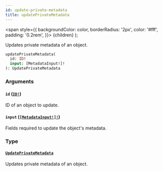 ```yaml
---
id: update-private-metadata
title: updatePrivateMetadata
---
```


<span
style={{
      backgroundColor: color,
      borderRadius: '2px',
      color: '#fff',
      padding: '0.2rem',
    }}>
{children}
</span>
);

Updates private metadata of an object.

```graphql
updatePrivateMetadata(
  id: ID!
  input: [MetadataInput!]!
): UpdatePrivateMetadata

```

### Arguments

#### `id` ([`ID!`](/api-reference/scalars/id.mdx))

ID of an object to update.

#### `input` ([`[MetadataInput!]!`](/api-reference/inputs/metadata-input.mdx))

Fields required to update the object's metadata.

### Type

#### [`UpdatePrivateMetadata`](/api-reference/objects/update-private-metadata.mdx)

Updates private metadata of an object.
